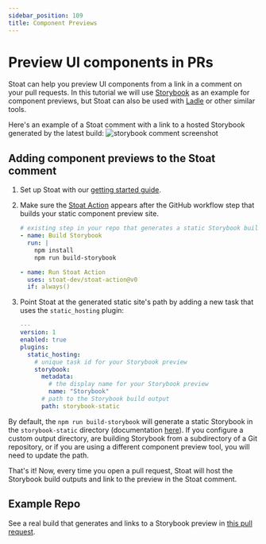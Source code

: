 ```yaml
---
sidebar_position: 109
title: Component Previews
---
```


# Preview UI components in PRs

Stoat can help you preview UI components from a link in a comment on your pull requests. In this tutorial we will
use [Storybook](https://storybook.js.org/) as an example for component previews, but Stoat can also be used with
[Ladle](https://ladle.dev/) or other similar tools.

Here's an example of a Stoat comment with a link to a hosted Storybook generated by the latest build:
<img src="https://stoat-dev--static.stoat.page/screenshot-storybook.png" alt="storybook comment screenshot" width={600} />

## Adding component previews to the Stoat comment

1. Set up Stoat with our [getting started guide](../installation).

2. Make sure the [Stoat Action](https://github.com/stoat-dev/stoat-action) appears after the GitHub workflow step
   that builds your static component preview site.

    ```yaml title=".github/workflows/storybook.yaml"
    # existing step in your repo that generates a static Storybook build
    - name: Build Storybook
      run: |
        npm install
        npm run build-storybook

   - name: Run Stoat Action
      uses: stoat-dev/stoat-action@v0
      if: always()
   ```

3. Point Stoat at the generated static site's path by adding a new task that uses the `static_hosting` plugin:

     ```yaml title=".stoat/config.yaml"
     ---
     version: 1
     enabled: true
     plugins:
       static_hosting:
         # unique task id for your Storybook preview
         storybook:
           metadata:
             # the display name for your Storybook preview
             name: "Storybook"
           # path to the Storybook build output
           path: storybook-static
    ```

By default, the `npm run build-storybook` will generate a static Storybook in the `storybook-static` directory (documentation [here](https://storybook.js.org/tutorials/intro-to-storybook/react/en/deploy)).
If you configure a custom output directory, are building Storybook from a subdirectory of a Git repository, or if you are using a different component preview tool, you will need to update the path.

That's it! Now, every time you open a pull request, Stoat will host the Storybook build outputs and link to the preview in the Stoat comment.

## Example Repo

See a real build that generates and links to a Storybook preview in [this pull request](https://github.com/stoat-dev/examples/pull/1).
